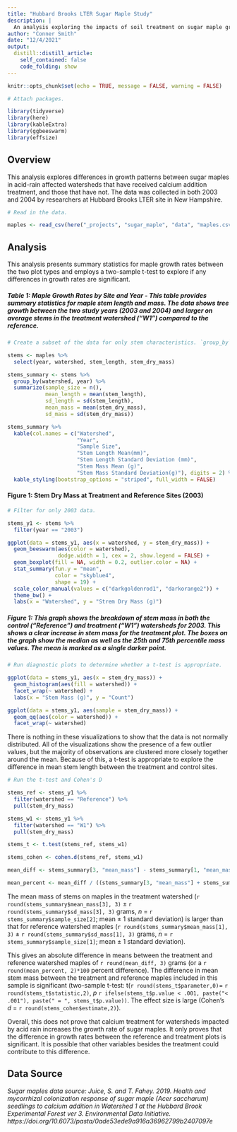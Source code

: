 ```yaml
---
title: "Hubbard Brooks LTER Sugar Maple Study"
description: |
  An analysis exploring the impacts of soil treatment on sugar maple growth for trees in acid rain effected watersheds.
author: "Conner Smith"
date: "12/4/2021"
output:
  distill::distill_article:
    self_contained: false
    code_folding: show
---
```


```r
knitr::opts_chunk$set(echo = TRUE, message = FALSE, warning = FALSE)

# Attach packages.

library(tidyverse)
library(here)
library(kableExtra)
library(ggbeeswarm)
library(effsize)
```

## **Overview**

This analysis explores differences in growth patterns between sugar maples in acid-rain affected watersheds that have received calcium addition treatment, and those that have not. The data was collected in both 2003 and 2004 by researchers at Hubbard Brooks LTER site in New Hampshire.

```r
# Read in the data.

maples <- read_csv(here("_projects", "sugar_maple", "data", "maples.csv")) 
```

## **Analysis**

This analysis presents summary statistics for maple growth rates between the two plot types and employs a two-sample t-test to explore if any differences in growth rates are significant. 

##### **Table 1: Maple Growth Rates by Site and Year** - *This table provides summary statistics for maple stem length and mass. The data shows tree growth between the two study years (2003 and 2004) and larger on average stems in the treatment watershed ("W1") compared to the reference.*

```r
# Create a subset of the data for only stem characteristics. `group_by` year and watershed. 

stems <- maples %>% 
  select(year, watershed, stem_length, stem_dry_mass) 

stems_summary <- stems %>% 
  group_by(watershed, year) %>% 
  summarize(sample_size = n(),
            mean_length = mean(stem_length),
            sd_length = sd(stem_length),
            mean_mass = mean(stem_dry_mass),
            sd_mass = sd(stem_dry_mass))

stems_summary %>% 
  kable(col.names = c("Watershed", 
                      "Year", 
                      "Sample Size",
                      "Stem Length Mean(mm)",
                      "Stem Length Standard Deviation (mm)", 
                      "Stem Mass Mean (g)", 
                      "Stem Mass Standard Deviation(g)"), digits = 2) %>% 
  kable_styling(bootstrap_options = "striped", full_width = FALSE)
```

#### **Figure 1: Stem Dry Mass at Treatment and Reference Sites (2003)**

```r
# Filter for only 2003 data. 

stems_y1 <- stems %>% 
  filter(year == "2003")

ggplot(data = stems_y1, aes(x = watershed, y = stem_dry_mass)) +
  geom_beeswarm(aes(color = watershed), 
                dodge.width = 1, cex = 2, show.legend = FALSE) +
  geom_boxplot(fill = NA, width = 0.2, outlier.color = NA) +
  stat_summary(fun.y = "mean",
               color = "skyblue4",
               shape = 19) +
  scale_color_manual(values = c("darkgoldenrod1", "darkorange2")) +
  theme_bw() +
  labs(x = "Watershed", y = "Strem Dry Mass (g)")
```

##### **Figure 1:** *This graph shows the breakdown of stem mass in both the control ("Reference") and treatment ("W1") watersheds for 2003. This shows a clear increase in stem mass for the treatment plot. The boxes on the graph show the median as well as the 25th and 75th percentile mass values. The mean is marked as a single darker point.*

```r
# Run diagnostic plots to determine whether a t-test is appropriate. 

ggplot(data = stems_y1, aes(x = stem_dry_mass)) +
  geom_histogram(aes(fill = watershed)) +
  facet_wrap(~ watershed) +
  labs(x = "Stem Mass (g)", y = "Count")

ggplot(data = stems_y1, aes(sample = stem_dry_mass)) +
  geom_qq(aes(color = watershed)) +
  facet_wrap(~ watershed)

```

There is nothing in these visualizations to show that the data is not normally distributed. All of the visualizations show the presence of a few outlier values, but the majority of observations are clustered more closely together around the mean. Because of this, a t-test is appropriate to explore the difference in mean stem length between the treatment and control sites.  

```r
# Run the t-test and Cohen's D 

stems_ref <- stems_y1 %>% 
  filter(watershed == "Reference") %>% 
  pull(stem_dry_mass)

stems_w1 <- stems_y1 %>% 
  filter(watershed == "W1") %>% 
  pull(stem_dry_mass)

stems_t <- t.test(stems_ref, stems_w1)

stems_cohen <- cohen.d(stems_ref, stems_w1)

mean_diff <- stems_summary[3, "mean_mass"] - stems_summary[1, "mean_mass"] 

mean_percent <- mean_diff / ((stems_summary[3, "mean_mass"] + stems_summary[1, "mean_mass"])/2)
```

The mean mass of stems on maples in the treatment watershed (`r round(stems_summary$mean_mass[3], 3)` $\pm$ `r round(stems_summary$sd_mass[3], 3)` grams, *n* = `r stems_summary$sample_size[2]`; mean $\pm$ 1 standard deviation) is larger than that for reference watershed maples (`r round(stems_summary$mean_mass[1], 3)` $\pm$ `r round(stems_summary$sd_mass[1], 3)` grams, *n* = `r stems_summary$sample_size[1]`; mean $\pm$ 1 standard deviation). 

This gives an absolute difference in means between the treatment and reference watershed maples of `r round(mean_diff, 3)` grams (or a `r round(mean_percent, 2)*100` percent difference). The difference in mean stem mass between the treatment and reference maples included in this sample is significant (two-sample t-test: t(`r round(stems_t$parameter,0)`= `r round(stems_t$statistic,2)`, *p* `r ifelse(stems_t$p.value < .001, paste("< .001"), paste(" = ", stems_t$p.value))`. The effect size is large (Cohen's *d* = `r round(stems_cohen$estimate,2)`). 

Overall, this does not prove that calcium treatment for watersheds impacted by acid rain increases the growth rate of sugar maples. It only proves that the difference in growth rates between the reference and treatment plots is significant. It is possible that other variables besides the treatment could contribute to this difference. 

## **Data Source**

*Sugar maples data source: Juice, S. and T. Fahey. 2019. Health and mycorrhizal colonization response of sugar maple (Acer saccharum) seedlings to calcium addition in Watershed 1 at the Hubbard Brook Experimental Forest ver 3. Environmental Data Initiative. https://doi.org/10.6073/pasta/0ade53ede9a916a36962799b2407097e*



